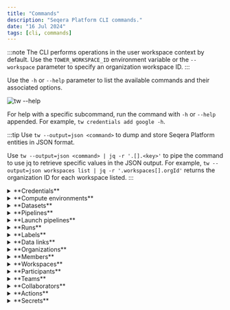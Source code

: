 ```yaml
---
title: "Commands"
description: "Seqera Platform CLI commands."
date: "16 Jul 2024"
tags: [cli, commands]
---
```



:::note
The CLI performs operations in the user workspace context by default. Use the `TOWER_WORKSPACE_ID` environment variable or the `--workspace` parameter to specify an organization workspace ID.
:::

Use the `-h` or `--help` parameter to list the available commands and their associated options.

![`tw --help`](./_images/tw-info.jpg)

For help with a specific subcommand, run the command with `-h` or `--help` appended. For example, `tw credentials add google -h`.

:::tip
Use `tw --output=json <command>` to dump and store Seqera Platform entities in JSON format.

Use `tw --output=json <command> | jq -r '.[].<key>'`  to pipe the command to use jq to retrieve specific values in the JSON output. For example, `tw --output=json workspaces list | jq -r '.workspaces[].orgId'` returns the organization ID for each workspace listed.
:::

<details>
  <summary>**Credentials**</summary>

  To launch pipelines in a Platform workspace, you need [credentials][credentials] for:

  1. Compute environments
  2. Pipeline repository Git providers
  3. (Optional) [Tower agent][tower-agent] — used with HPC clusters
  4. (Optional) Container registries, such as docker.io

  ### Add credentials

  Run `tw credentials add -h` to view a list of providers.

  Run `tw credentials add <provider> -h` to view the required fields for your provider.

  :::note
  You can add multiple credentials from the same provider in the same workspace.
  :::

  #### Compute environment credentials

  Platform requires credentials to access your cloud compute environments. See the [compute environment page][compute-envs] for your cloud provider for more information.

    ```console
    $ tw credentials add aws --name=my_aws_creds --access-key=<aws access key> --secret-key=<aws secret key>

      New AWS credentials 'my_aws_creds (1sxCxvxfx8xnxdxGxQxqxH)' added at user workspace
    ```

  #### Git credentials

  Platform requires access credentials to interact with pipeline Git repositories. See [Git integration][git-integration] for more information.

    ```console
    $ tw credentials add github -n=my_GH_creds -u=<GitHub username> -p=<GitHub access token>

      New GITHUB credentials 'my_GH_creds (xxxxx3prfGlpxxxvR2xxxxo7ow)' added at user workspace
    ```

  #### Container registry credentials

  Configure credentials for the Nextflow Wave container service to authenticate to private and public container registries. See the **Container registry credentials** section under [Credentials][credentials] for registry-specific instructions.

  :::note
  Container registry credentials are only used by the Wave container service. See [Wave containers][wave-docs] for more information.
  :::

  ### List credentials

  ```console
  $ tw credentials list

    Credentials at user workspace:

      ID                     | Provider  | Name                               | Last activity                 
      ------------------------+-----------+------------------------------------+-------------------------------
      1x1HxFxzxNxptxlx4xO7Gx | aws       | my_aws_creds_1                     | Wed, 6 Apr 2022 08:40:49 GMT  
      1sxCxvxfx8xnxdxGxQxqxH | aws       | my_aws_creds_2                     | Wed, 9 Apr 2022 08:40:49 GMT  
      2x7xNsf2xkxxUIxXKxsTCx | ssh       | my_ssh_key                         | Thu, 8 Jul 2021 07:09:46 GMT  
      4xxxIeUx7xex1xqx1xxesk | github    | my_github_cred                     | Wed, 22 Jun 2022 09:18:05 GMT 
  ```

  ### Delete credentials

  ```console
  $ tw credentials delete --name=my_aws_creds

    Credentials '1sxCxvxfx8xnxdxGxQxqxH' deleted at user workspace
  ```

</details>
<details>
  <summary>**Compute environments**</summary>

  Compute environments define the execution platform where a pipeline runs. A compute environment is composed of the credentials, configuration, and storage options related to a particular computing platform.  See [Compute environments][compute-envs] for more information on supported providers.

  ### Add a compute environment

  Run `tw compute-envs add -h` to view the list of supported providers.

  Run `tw compute-envs add <platform> -h` to view the required and optional fields for your provider.

  You must add the credentials for your provider before creating your compute environment.

  ```console
  $ tw compute-envs add aws-batch forge --name=my_aws_ce \
  --credentials=<my_aws_creds_1> --region=eu-west-1 --max-cpus=256 \
  --work-dir=s3://<bucket name> --wait=AVAILABLE

    New AWS-BATCH compute environment 'my_aws_ce' added at user workspace
  ```

  This command will:

  - Use **Batch Forge** to automatically manage the AWS Batch resource lifecycle (`forge`)
  - Use the credentials previously added to the workspace (`--credentials`)
  - Create the required AWS Batch resources in the AWS Ireland (`eu-west-1`) region
  - Provision a maximum of 256 CPUs in the compute environment (`--max-cpus`)
  - Use an existing S3 bucket to store the Nextflow work directory (`--work-dir`)
  - Wait until the compute environment has been successfully created and is ready to use (`--wait`)

  See the [compute environment][compute-envs] page for your provider for detailed information on Batch Forge and manual compute environment creation.

  ### Delete a compute environment

  ```console
  $ tw compute-envs delete --name=my_aws_ce

    Compute environment '1sxCxvxfx8xnxdxGxQxqxH' deleted at user workspace
  ```

  ### Default compute environment

  Select a **primary** compute environment to be used by default in a workspace. You can override the workspace primary compute environment by explicitly specifying an alternative compute environment when you create or launch a pipeline.

  ```console
  $ tw compute-envs primary set --name=my_aws_ce

    Primary compute environment for workspace 'user' was set to 'my_aws_ce (1sxCxvxfx8xnxdxGxQxqxH)'  
  ```

  ### Import and export a compute environment

  Export the configuration details of a compute environment in JSON format for scripting and reproducibility purposes.

  ```console
  $ tw compute-envs export --name=my_aws_ce my_aws_ce_v1.json

    Compute environment exported into 'my_aws_ce_v1.json' 
  ```

  Similarly, a compute environment can be imported to a workspace from a previously exported JSON file.

  ```console
  $ tw compute-envs import --name=my_aws_ce_v1 ./my_aws_ce_v1.json

    New AWS-BATCH compute environment 'my_aws_ce_v1' added at user workspace
  ```
</details>
<details>
  <summary>**Datasets**</summary>

  Run `tw datasets -h` to view the list of supported operations.

  [Datasets](../data/datasets.mdx) are CSV (comma-separated values) and TSV (tab-separated values) files stored in a workspace, used as inputs during pipeline execution. The most commonly used datasets for Nextflow pipelines are samplesheets, where each row consists of a sample, the location of files for that sample (such as FASTQ files), and other sample details.

  ### Add a dataset 

  Run `tw datasets add -h` to view the required and optional fields for adding a dataset.

  Add a preconfigured dataset file to a workspace (include the `--header` flag if the first row of your samplesheet file is a header):

  ```console
  % tw datasets add --name=samplesheet1 --header samplesheet_test.csv

  Dataset 'samplesheet1' added at user workspace with id '60gGrD4I2Gk0TUpEGOj5Td'
  ```

  :::note 
  The maximum supported dataset file size is 10 MB.
  :::
  
  ### Delete a dataset 

  To delete a workspace dataset, specify either the dataset name (`-n` flag) or ID (`-i` flag):

  ```console 
  tw datasets delete -i 6tYMjGqCUJy6dEXNK9y8kh

  Dataset '6tYMjGqCUJy6dEXNK9y8kh' deleted at 97652229034604 workspace
  ```

  ### Download a dataset 

  View a stored dataset's contents: 

  ```console 
  % tw datasets download -n samplesheet1

  sample,fastq_1,fastq_2,strandedness
  WT_REP1,https://raw.githubusercontent.com/nf-core/test-datasets/rnaseq/testdata/GSE110004/SRR6357070_1.fastq.gz,https://raw.githubusercontent.com/nf-core/test-datasets/rnaseq/testdata/GSE110004/SRR6357070_2.fastq.gz,auto
  WT_REP1,https://raw.githubusercontent.com/nf-core/test-datasets/rnaseq/testdata/GSE110004/SRR6357071_1.fastq.gz,https://raw.githubusercontent.com/nf-core/test-datasets/rnaseq/testdata/GSE110004/SRR6357071_2.fastq.gz,auto
  WT_REP2,https://raw.githubusercontent.com/nf-core/test-datasets/rnaseq/testdata/GSE110004/SRR6357072_1.fastq.gz,https://raw.githubusercontent.com/nf-core/test-datasets/rnaseq/testdata/GSE110004/SRR6357072_2.fastq.gz,reverse
  RAP1_UNINDUCED_REP1,https://raw.githubusercontent.com/nf-core/test-datasets/rnaseq/testdata/GSE110004/SRR6357073_1.fastq.gz,,reverse
  RAP1_UNINDUCED_REP2,https://raw.githubusercontent.com/nf-core/test-datasets/rnaseq/testdata/GSE110004/SRR6357074_1.fastq.gz,,reverse
  RAP1_UNINDUCED_REP2,https://raw.githubusercontent.com/nf-core/test-datasets/rnaseq/testdata/GSE110004/SRR6357075_1.fastq.gz,,reverse
  RAP1_IAA_30M_REP1,https://raw.githubusercontent.com/nf-core/test-datasets/rnaseq/testdata/GSE110004/SRR6357076_1.fastq.gz,https://raw.githubusercontent.com/nf-core/test-datasets/rnaseq/testdata/GSE110004/SRR6357076_2.fastq.gz,reverse
  ```

  ### List datasets 

  Run `tw datasets add -h` to view the optional fields for listing and filtering datasets.

  ```console 
  tw datasets list -f data

  Datasets at 97652229034604 workspace:

     ID                     | Name     | Created
    ------------------------+----------+-------------------------------
     6vBGj6aWWpBuLpGKjJDpZy | dataset2 | Tue, 27 Aug 2024 14:49:32 GMT
  ```

  ### View a dataset 

  View a stored dataset's details:

  ```console
  % tw datasets view -n samplesheet1

  Dataset at 97652229034604 workspace:

    -------------+-------------------------------
     ID          | 60gGrD4I2Gk0TUpEGOj5Td
     Name        | samplesheet1
     Description |
     Media Type  | text/csv
     Created     | Mon, 19 Aug 2024 07:59:16 GMT
     Updated     | Mon, 19 Aug 2024 07:59:17 GMT
  ```

  ### Update a dataset 

  Run `tw datasets update -h` to view the required and optional fields for updating a dataset.

  ```console 
  tw datasets update -n dataset1 --new-name=dataset2 -f samplesheet_test.csv

  Dataset 'dataset1' updated at 97652229034604 workspace with id '6vBGj6aWWpBuLpGKjJDpZy'
  ```

  ### Obtain a dataset URL 

  Run `tw datasets url -h` to view the required and optional fields for obtaining dataset URLs.

  ```console 
  tw datasets url -n dataset2

  Dataset URL

  -----------

  https://api.cloud.seqera.io/workspaces/97652229034xxx/datasets/6vBGj6aWWpBuLpGKjJDxxx/v/2/n/samplesheet_test.csv
  ```

</details>  
<details>
  <summary>**Pipelines**</summary>

  Run `tw pipelines -h` to view the list of supported operations.

  Pipelines define pre-configured workflows in a workspace. A pipeline consists of a workflow repository, launch parameters, and a compute environment.

  ### Add a pipeline

  Run `tw pipelines add -h` to view the required and optional fields for adding your pipeline.

  Add a pre-configured pipeline to the Launchpad:

  ```console
  $ tw pipelines add --name=my_rnaseq_nf_pipeline --params-file=my_rnaseq_nf_pipeline_params.yaml https://github.com/nextflow-io/rnaseq-nf

  New pipeline 'my_rnaseq_nf_pipeline' added at user workspace
  ```

  The optional `--params-file` flag is used to pass a set of default parameters that will be associated with the pipeline in the Launchpad.

  :::tip
  The `params-file` must be a YAML or JSON file using [Nextflow configuration file][nextflow-config] syntax.
  :::

  ### Import and export a pipeline

  Export the configuration details of a pipeline in JSON format for scripting and reproducibility purposes.

  ```console
  $ tw pipelines export --name=my_rnaseq_nf_pipeline my_rnaseq_nf_pipeline_v1.json

    Pipeline exported into 'my_rnaseq_nf_pipeline_v1.json' 
  ```

  Similarly, a pipeline can be imported to a workspace from a previously exported JSON file.

  ```console
  $ tw pipelines import --name=my_rnaseq_nf_pipeline_v1 ./my_rnaseq_nf_pipeline_v1.json

    New pipeline 'my_rnaseq_nf_pipeline_v1' added at user workspace
  ```

  ### Update a pipeline

  The default launch parameters can be changed with the `update` command:

  ```console
  tw pipelines update --name=my_rnaseq_nf_pipeline \
  --params-file=my_rnaseq_nf_pipeline_params_2.yaml
  ```
</details>  
<details>
  <summary>**Launch pipelines**</summary>

  Run `tw launch -h` to view supported launch options.

  ### Launch a preconfigured pipeline

  If no custom parameters are passed via the CLI during launch, the defaults set for the pipeline in the Launchpad will be used.

  :::note
  tw CLI users are bound to the same user permissions that apply in the Platform UI. Launch users can launch pre-configured pipelines in the workspaces they have access to, but they cannot add or run new pipelines.
  :::

  ```console
  $ tw launch my_rnaseq_nf_pipeline 

    Workflow 1XCXxX0vCX8xhx submitted at user workspace.

      https://tower.nf/user/user1/watch/1XCXxX0vCX8xhx
  ```

  When using `--wait`, `tw` can exit with one of two exit codes:

  - `0`: When the run reaches the desired state.
  - `1`: When the run reaches a state that makes it impossible to reach the desired state.

  :::tip
  Use `--wait=SUCCEEDED` if you want the command to wait until the pipeline execution is complete.
  :::

  ### Launch a pipeline with custom parameters

  To specify custom parameters during pipeline launch, specify a custom `--params-file`:

  ```console
  $ tw launch my_rnaseq_nf_pipeline --params-file=my_rnaseq_nf_pipeline_params_2.yaml

    Workflow 2XDXxX0vCX8xhx submitted at user workspace.

      https://tower.nf/user/user1/watch/2XDXxX0vCX8xhx
  ```

  See [Nextflow configuration][nextflow-config] for more information.

  ### Launch an unsaved pipeline

  The CLI can directly launch pipelines that have not been added to the Launchpad in a Platform workspace by using the full pipeline repository URL:

  ```console
  $ tw launch https://github.com/nf-core/rnaseq --params-file=./custom_rnaseq_params.yaml \
  --compute-env=my_aws_ce --revision 3.8.1 --profile=test,docker  

    Workflow 2XDXxX0vCX8xhx submitted at user workspace.

      https://tower.nf/user/user1/watch/2XDXxX0vCX8xhx
  ```

  - Pipeline parameters are defined within the `custom_rnaseq_params.yaml` file.
  - Other parameters such as `--profile` and `--revision` can also be specified.
  - A non-primary compute environment can be used to launch the pipeline. Omit `--compute-env` to launch with the workspace default compute environment.

  :::note
  CLI users are bound to the same user permissions that apply in the Platform UI. Launch users can launch pre-configured pipelines in the workspaces they have access to, but they cannot add or run new pipelines.
  :::

</details>
<details>
  <summary>**Runs**</summary>

  Run `tw runs -h` to view supported runs operations.  

  Runs display all the current and previous pipeline runs in the specified workspace. Each new or resumed run is given a random name such as _grave_williams_ by default, which can be overridden with a custom value at launch. See [Run details](../monitoring/run-details.mdx) for more information. As a run executes, it can transition through the following states:

  - `submitted`: Pending execution
  - `running`: Running
  - `succeeded`: Completed successfully
  - `failed`: Successfully executed, where at least one task failed with a terminate [error strategy](https://www.nextflow.io/docs/latest/process.html#errorstrategy)
  - `cancelled`: Stopped manually during execution
  - `unknown`: Indeterminate status

  ### View pipeline's runs

  Run `tw runs view -h` to view all the required and optional fields for viewing a pipeline's runs.

  ```console
  $ tw runs view -i 2vFUbBx63cfsBY -w seqeralabs/showcase

    Run at [seqeralabs / showcase] workspace:


      General
      ---------------------+-------------------------------------------------
      ID                  | 2vFUbBx63cfsBY                                  
      Operation ID        | b5d55384-734e-4af0-8e47-0d3abec71264            
      Run name            | adoring_brown                                   
      Status              | SUCCEEDED                                       
      Starting date       | Fri, 31 May 2024 10:38:30 GMT                   
      Commit ID           | b89fac32650aacc86fcda9ee77e00612a1d77066        
      Session ID          | 9365c6f4-6d79-4ca9-b6e1-2425f4d957fe            
      Username            | user1                                       
      Workdir             | s3://seqeralabs-showcase/scratch/2vFUbBx63cfsBY 
      Container           | No container was reported                       
      Executors           | awsbatch                                        
      Compute Environment | seqera_aws_ireland_fusionv2_nvme                
      Nextflow Version    | 23.10.1                                         
      Labels              | star_salmon,yeast  
  ```

  ### List runs

  Run `tw runs list -h` to view all the required and optional fields for listing runs in a workspace.

  ```console
  $ tw runs list

    Pipeline runs at [seqeralabs / testing] workspace:

      ID             | Status    | Project Name               | Run Name                        | Username              | Submit Date                   
      ----------------+-----------+----------------------------+---------------------------------+-----------------------+-------------------------------
      49Gb5XVMud2e7H | FAILED    | seqeralabs/nf-aggregate    | distraught_archimedes           | user1 | Fri, 31 May 2024 16:22:10 GMT 
      4anNFvTUwRFDp  | SUCCEEDED | nextflow-io/rnaseq-nf      | nasty_kilby                     | user1   | Fri, 31 May 2024 15:23:12 GMT 
      3wo3Kfni6Kl3hO | SUCCEEDED | nf-core/proteinfold        | reverent_linnaeus               | user2   | Fri, 31 May 2024 15:22:38 GMT 

  <snip>

      4fIRrFgZV3eDb1 | FAILED    | nextflow-io/hello          | gigantic_lichterman             | user1          | Mon, 29 Apr 2024 08:44:47 GMT 
      cHEdKBXmdoQQM  | FAILED    | mathysgrapotte/stimulus    | mighty_poitras                  | user3            | Mon, 29 Apr 2024 08:08:52 GMT
  ```

  Use the optional `--filter` flag to filter the list of runs returned by one or more `keyword:value` entries:

  - `status`
  - `label`
  - `workflowId`
  - `runName`
  - `username`
  - `projectName`
  - `after`
  - `before`
  - `sessionId`
  - `is:starred`

  If no `keyword` is defined, the filtering is applied to the `runName`, `projectName` (the pipeline name), and `username`.

  :::note
  The `after` and `before` flags require an [ISO 8601](https://en.wikipedia.org/wiki/ISO_8601) timestamp with UTC timezone (`YYYY-MM-DDThh:mm:ss.sssZ`).
  :::

  ```console
  $ tw runs list --filter hello_slurm_20240530

    Pipeline runs at [seqeralabs / showcase] workspace:

      ID            | Status    | Project Name      | Run Name                             | Username   | Submit Date                   
      ---------------+-----------+-------------------+--------------------------------------+------------+-------------------------------
      pZeJBOLtIvP7R | SUCCEEDED | nextflow-io/hello | hello_slurm_20240530_e75584566f774e7 | user1 | Thu, 30 May 2024 09:12:51 GMT
  ```

  Multiple filter criteria can be defined:

  ```console
  $ tw runs list --filter="after:2024-05-29T00:00:00.000Z before:2024-05-30T00:00:00.000Z username:user1"

    Pipeline runs at [seqeralabs / testing] workspace:

      ID             | Status    | Project Name          | Run Name           | Username    | Submit Date                   
      ----------------+-----------+-----------------------+--------------------+-------------+-------------------------------
      xJvK95W6YUmEz  | SUCCEEDED | nextflow-io/rnaseq-nf | ondemand2          | user1       | Wed, 29 May 2024 20:35:28 GMT 
      1c1ckn9a3j0xF0 | SUCCEEDED | nextflow-io/rnaseq-nf | fargate            | user1       | Wed, 29 May 2024 20:28:02 GMT 
      3sYX1acJ01T7rL | SUCCEEDED | nextflow-io/rnaseq-nf | min1vpcu-spot      | user1       | Wed, 29 May 2024 20:27:47 GMT 
      4ZYJGWJCttXqXq | SUCCEEDED | nextflow-io/rnaseq-nf | min1cpu-ondemand   | user1       | Wed, 29 May 2024 20:25:21 GMT 
      4LCxsffTqf3ysT | SUCCEEDED | nextflow-io/rnaseq-nf | lonely_northcutt   | user1       | Wed, 29 May 2024 20:09:51 GMT 
      4Y8EcyopNiYBlJ | SUCCEEDED | nextflow-io/rnaseq-nf | fargate            | user1       | Wed, 29 May 2024 18:53:47 GMT 
      dyKevNwxK50XX  | SUCCEEDED | mark814/nr-test       | cheeky_cuvier      | user1       | Wed, 29 May 2024 12:21:10 GMT 
      eS6sVB5A387aR  | SUCCEEDED | mark814/nr-test       | evil_murdock       | user1       | Wed, 29 May 2024 12:11:08 GMT 
  ```

  A leading and trailing `*` wildcard character is supported:

  ```console
  $ tw runs list --filter="*man/rnaseq-*"    

    Pipeline runs at [seqeralabs / testing] workspace:

      ID             | Status    | Project Name        | Run Name            | Username       | Submit Date                   
      ----------------+-----------+---------------------+---------------------+----------------+-------------------------------
      5z4AMshti4g0GK | SUCCEEDED | robnewman/rnaseq-nf | admiring_darwin     | user1     | Tue, 16 Jan 2024 19:56:29 GMT 
      62LqiS4O4FatSy | SUCCEEDED | robnewman/rnaseq-nf | cheeky_yonath       | user1 | Wed, 3 Jan 2024 12:36:09 GMT  
      3k2nu8ZmcBFSGv | SUCCEEDED | robnewman/rnaseq-nf | compassionate_jones | user3   | Tue, 2 Jan 2024 16:22:26 GMT  
      3zG2ggf5JsniNW | SUCCEEDED | robnewman/rnaseq-nf | fervent_payne       | user1     | Wed, 20 Dec 2023 23:55:17 GMT 
      1SNIcSXRuJMSNZ | SUCCEEDED | robnewman/rnaseq-nf | curious_babbage     | user3     | Thu, 28 Sep 2023 17:48:04 GMT 
      5lI2fZUZfiokBI | SUCCEEDED | robnewman/rnaseq-nf | boring_heisenberg   | user2     | Thu, 28 Sep 2023 12:29:27 GMT 
      5I4lsRXIHVEjNB | SUCCEEDED | robnewman/rnaseq-nf | ecstatic_ptolemy    | user2     | Wed, 27 Sep 2023 22:06:19 GMT 
  ```

  ### Relaunch run

  Run `tw runs relaunch -h` to view all the required and optional fields for relaunching a run in a workspace.

  ### Cancel a run

  Run `tw runs cancel -h` to view all the required and optional fields for canceling a run in a workspace.

  ### Manage labels for runs

  Run `tw runs labels -h` to view all the required and optional fields for managing labels for runs in a workspace.

  In the example below, we add the labels `test` and `rnaseq-demo` to the run with ID `5z4AMshti4g0GK`:

  ```console
  $ tw runs labels -i 5z4AMshti4g0GK test,rnaseq-demo 

  'set' labels on 'run' with id '5z4AMshti4g0GK' at 34830707738561 workspace
  ```

  ### Delete a run

  Run `tw runs delete -h` to view all the required and optional fields for deleting a run in a workspace.

  ### Dump all logs and details of a run

  Run `tw runs dump -h` to view all the required and optional fields for dumping all logs and details of a run in a workspace. The supported formats are `.tar.xz` and `.tar.gz`. In the example below, we dump all the logs and details for the run with ID `5z4AMshti4g0GK` to the output file `file.tar.gz`.

  ```console
  $ tw runs dump -i 5z4AMshti4g0GK -o file.tar.gz
  - Tower info
  - Workflow details
  - Task details

    Pipeline run '5z4AMshti4g0GK' at [seqeralabs / testing] workspace details dump at 'file.tar.gz' 
  ```

</details>
<details>
  <summary>**Labels**</summary>

  Run `tw labels -h` to view supported label operations.  

  Manage labels and resource labels. 

  ### Add a label

  Run `tw labels add -h` to view the required and optional fields for adding a label. 

  :::note
  [Resource labels](../resource-labels/overview.mdx) consist of a `name=value` pair.
  [Labels](../labels/overview.mdx) require only a name. 
  ::: 

  ```console
  tw labels add -n Label1 -w DocTestOrg2/Testing -v Value1

  Label 'Label1=Value1' added at 'DocTestOrg2/Testing' workspace with id '268741348267491'
  ```

  ### List labels 

  Run `tw labels list -h` to view the optional fields for filtering labels. 

  ```console
  tw labels list

  Labels at 97652229034604 workspace:

       ID            | Name                   | Value     | Type
    -----------------+------------------------+-----------+----------
     116734717739444 | manual-fusion-amd64    |           | Normal
     120599302764779 | test-with-prefix       |           | Normal
     128477232893714 | manual-fusion-arm64    |           | Normal
     214201679620273 | test-config-link       |           | Normal
     244634136444435 | manual-nonfusion-amd64 |           | Normal
     9184612610501   | Resource1              | Value1    | Resource
  ```

  ### Update a label

  Run `tw labels update -h` to view the required and optional fields for updating labels. 

  ### Delete a label 

  ```console
  tw labels delete -i 203879852150462

  Label '203879852150462' deleted at '97652229034604' workspace
  ```

</details>  
<details>
  <summary>**Data links**</summary>

  Run `tw data-links -h` to view supported data link operations.

  Data links allow you to work with public and private cloud storage buckets in [Data Explorer](../data/data-explorer.mdx) in the specified workspace. AWS S3, Azure Blob Storage, and Google Cloud Storage are supported. The full list of operations are:

  `list`: List data links in a workspace
  `add`: Add a custom data link to a workspace
  `update`: Update a custom data link in a workspace
  `delete`: Delete a custom data link from a workspace
  `browse`: Browse the contents of a data link in a workspace

  ### List data links

  Run `tw data-links list -h` to view all the optional fields for listing data links in a workspace. 
  
  If a workspace is not defined, the `TOWER_WORKSPACE_ID` workspace is used by default. Data links can be one of two types:

  - `v1-cloud-<id>`: Cloud data links auto-discovered using credentials attached to the workspace.
  - `v1-user-<id>`: Custom data links created by users.

  ```console
  $ tw data-links list -w seqeralabs/showcase

  Data links at [seqeralabs / showcase] workspace:

  ID                                        | Provider | Name                           | Resource ref                                                    | Region    
  -------------------------------------------+----------+--------------------------------+-----------------------------------------------------------------+-----------
  v1-cloud-833bb845bd9ec1970c4a7b0bb7b8c4ad | aws      | e2e-data-explorer-tests-aws    | s3://e2e-data-explorer-tests-aws                                | eu-west-2 
  v1-cloud-60700a33ec3fae68d424cf948fa8d10c | aws      | nf-tower-bucket                | s3://nf-tower-bucket                                            | eu-west-1 
  v1-user-09705781697816b62f9454bc4b9434b4  | aws      | vscode-analysis-demo           | s3://seqera-development-permanent-bucket/studios-demo/vscode/   | eu-west-2 
  v1-user-0dede00fabbc4b9e2610261822a2d6ae  | aws      | seqeralabs-showcase            | s3://seqeralabs-showcase                                        | eu-west-1 
  v1-user-171aa8801cabe4af71500335f193d649  | aws      | projectA-rnaseq-analysis       | s3://seqeralabs-showcase/demo/nf-core-rnaseq/                   | eu-west-1 

  <snip>

  v1-user-bb4fa9625a44721510c47ac1cb97905b  | aws      | genome-in-a-bottle             | s3://giab                                                       | us-east-1 
  v1-user-e7bf26921ba74032bd6ae1870df381fc  | aws      | NCBI_Sequence_Read_Archive_SRA | s3://sra-pub-src-1/                                             | us-east-1 

  Showing from 0 to 99 from a total of 16 entries. 
  ```

  ### Add a custom data link

  Run `tw data-links add -h` to view all the required and optional fields for adding a custom data link to a workspace. 
  
  Users with the workspace `MAINTAIN` role and above can add custom data links. The data link `name`, `uri`, and `provider` (`aws`, `azure`, or `google`) fields are required. If adding a custom data link for a private bucket, the credentials identifier field is also required. Adding a custom data link for a public bucket doesn't require credentials.

  ```console
  $ tw data-links add -w seqeralabs/showcase -n FOO -u az://seqeralabs.azure-benchmarking \
  -p azure -c seqera_azure_credentials

  Data link created:

  ID                                       | Provider | Name | Resource ref                       | Region 
  ------------------------------------------+----------+------+------------------------------------+--------
  v1-user-152116183ee325463901430bb9efb8c9 | azure    | FOO  | az://seqeralabs.azure-benchmarking |        
  ```
  
  ### Update a custom data link

  Run `tw data-links update -h` to view all the required and optional fields for updating a custom data link in a workspace. Users with the `MAINTAIN` role and above for a workspace can update custom data links.

  ```console
  $ tw data-links update -w seqeralabs/showcase -i v1-user-152116183ee325463901430bb9efb8c9 -n BAR

  Data link updated:

  ID                                       | Provider | Name | Resource ref                       | Region 
  ------------------------------------------+----------+------+------------------------------------+--------
  v1-user-152116183ee325463901430bb9efb8c9 | azure    | BAR  | az://seqeralabs.azure-benchmarking | 
  ```       

  ### Delete a custom data link

  Run `tw data-links delete -h` to view all the required and optional fields for deleting a custom data link from a workspace. 
  
  Users with the `MAINTAIN` role and above for a workspace can delete custom data links.

  ```console 
  $ tw data-links delete -w seqeralabs/showcase -i v1-user-152116183ee325463901430bb9efb8c9

  Data link 'v1-user-152116183ee325463901430bb9efb8c9' deleted at '138659136604200' workspace.
  ```

  ### Browse data link contents

  Run `tw data-links browse -h` to view all the required and optional fields for browsing a data link in a workspace. 
  
  Define the data link ID using the required `-i` or `--id` argument, which can be found by first using the list operation for a workspace. In the example below, a name is defined to only retrieve data links with names that start with the given word:

  ```console 
  $ tw data-links list -w seqeralabs/showcase -n 1000genomes

  Data links at [seqeralabs / showcase] workspace:

  ID                                       | Provider | Name        | Resource ref     | Region    
  ------------------------------------------+----------+-------------+------------------+-----------
  v1-user-6d8f44c239e2a098b3e02e918612452a | aws      | 1000genomes | s3://1000genomes | us-east-1 

    Showing from 0 to 99 from a total of 1 entries.

  $ tw data-links browse -w seqeralabs/showcase -i v1-user-6d8f44c239e2a098b3e02e918612452a         

    Content of 's3://1000genomes' and path 'null':

  Type   | Name                                       | Size     
  --------+--------------------------------------------+----------
  FILE   | 20131219.populations.tsv                   | 1663     
  FILE   | 20131219.superpopulations.tsv              | 97       
  FILE   | CHANGELOG                                  | 257098   
  FILE   | README.alignment_data                      | 15977    
  FILE   | README.analysis_history                    | 5289     
  FILE   | README.complete_genomics_data              | 5967     
  FILE   | README.crams                               | 563      
  FILE   | README.ebi_aspera_info                     | 935      
  FILE   | README.ftp_structure                       | 8408     
  FILE   | README.pilot_data                          | 2082     
  FILE   | README.populations                         | 1938     
  FILE   | README.sequence_data                       | 7857     
  FILE   | README_missing_files_20150612              | 672      
  FILE   | README_phase3_alignments_sequence_20150526 | 136      
  FILE   | README_phase3_data_move_20150612           | 273      
  FILE   | alignment.index                            | 3579471  
  FILE   | analysis.sequence.index                    | 54743580 
  FILE   | exome.alignment.index                      | 3549051  
  FILE   | sequence.index                             | 67069489 
  FOLDER | 1000G_2504_high_coverage/                  | 0        
  FOLDER | alignment_indices/                         | 0        
  FOLDER | changelog_details/                         | 0        
  FOLDER | complete_genomics_indices/                 | 0        
  FOLDER | data/                                      | 0        
  FOLDER | hgsv_sv_discovery/                         | 0        
  FOLDER | phase1/                                    | 0        
  FOLDER | phase3/                                    | 0        
  FOLDER | pilot_data/                                | 0        
  FOLDER | release/                                   | 0        
  FOLDER | sequence_indices/                          | 0        
  FOLDER | technical/                                 | 0        
  ```
</details>
<details>
  <summary>**Organizations**</summary>

  Run `tw organizations -h` to view supported workspace operations.

  Organizations are the top-level structure and contain workspaces, members, and teams. You can also add external collaborators to an organization. See [Organization management](../orgs-and-teams/organizations.mdx) for more information. 

  ### Add an organization

  Run `tw organizations add -h` to view the required and optional fields for adding your workspace.

  ```console 
  tw organizations add -n TestOrg2 -f 2nd\ Test\ Organization\ LLC -l RSA

  Organization 'TestOrg2' with ID '204336622618177' was added
  ```

</details>  
<details>
  <summary>**Members**</summary>

  Run `tw members -h` to view supported member operations.

  Manage organization members. 

  ### List members 

  Run `tw members list -h` view all the optional fields for listing organization members.

  ```console
  tw members list -o TestOrg2

  Members for TestOrg2 organization:

     ID              | Username             | Email                           | Role
    -----------------+----------------------+---------------------------------+--------
     200954501314303 | user1                | user1@domain.com                | MEMBER
     277776534946151 | user2                | user2@domain.com                | MEMBER
     243277166855716 | user3                | user3@domain.com                | OWNER

  ``` 

  ### Add a member 

  Run `tw members add -h` view all the required and optional fields for adding organization members.

  ```console
  tw members add -u user1@domain.com -o DocTestOrg2

  Member 'user1' with ID '134534064600266' was added in organization 'TestOrg2'
  ```

  ### Delete a member

  ```console
  tw members delete -u user1 -o TestOrg2

  Member 'user1' deleted from organization 'TestOrg2'
  ```

  ### Update member role 

  ```console 
  tw members update -u user1 -r OWNER -o TestOrg2

  Member 'user1' updated to role 'owner' in organization 'TestOrg2'
  ```

  ### Leave an organization

  Run `tw members leave -o <organization_name>` to be removed from the given organization's members.

</details>  
<details>
  <summary>**Workspaces**</summary>

  Run `tw workspaces -h` to view supported workspace operations.

  Workspaces provide the context in which a user launches workflow executions, defines the available resources, and manages who can access those resources. Workspaces contain pipelines, runs, actions, datasets, compute environments, credentials, and secrets. Access permissions are controlled with participants, collaborators, and teams.

  See [User workspaces][user-workspaces] for more information.

  :::note
  This section assumes that you already have access to an organization in Seqera Platform.
  :::

  ### Add a workspace

  Run `tw workspaces add -h` to view the required and optional fields for adding your workspace.

  In the example below, we create a shared workspace to be used for sharing pipelines with other private workspaces. See [Shared workspaces][shared-workspaces] for more information.

  ```console
  $ tw workspaces add --name=shared-workspace --full-name=shared-workspace-for-all  --org=my-tower-org --visibility=SHARED

    A 'SHARED' workspace 'shared-workspace' added for 'my-tower-org' organization
  ```

  :::note
  By default, a workspace is set to private when created.
  :::

  ### List workspaces

  List all the workspaces in which you are a participant:

  ```console
  $ tw workspaces list                      

    Workspaces for default user:

      Workspace ID    | Workspace Name   | Organization Name | Organization ID 
      -----------------+------------------+-------------------+-----------------
      26002603030407  | shared-workspace | my-tower-org      | 04303000612070  
  ```

</details>
<details>
  <summary>**Participants**</summary>

  Run `tw participants -h` to view supported participant operations.

  Manage workspace participants. 

  ### List participants

  ```console
  $ tw participants list

    Participants for 'my-tower-org/shared-workspace' workspace:

      ID             | Participant Type | Name                        | Workspace Role 
      ----------------+------------------+-----------------------------+----------------
      45678460861822 | MEMBER           | user (user@mydomain.com) | owner          
  ```

  ### Add participants

  Run `tw participants add -h` to view the required and optional fields for adding a participant.

  To add a new _collaborator_ to the workspace, use the `add` subcommand. The default role assigned to a _collaborator_ is `Launch`.

  See [Participant roles][participant-roles] for more information.

  ```console
  $ tw participants add --name=collaborator@mydomain.com --type=MEMBER                           

    User 'collaborator' was added as participant to 'shared-workspace' workspace with role 'launch'
  ```

  ### Update participant roles

  To update the role of a _Collaborator_ to `ADMIN` or `MAINTAIN`, use the `update` subcommand:

  ```console
  $ tw  participants update --name=collaborator@mydomain.com --type=COLLABORATOR --role=MAINTAIN

    Participant 'collaborator@mydomain.com' has now role 'maintain' for workspace 'shared-workspace'
  ```

</details>
<details>
  <summary>**Teams**</summary>

  Run `tw teams -h` to view supported team operations.

  Manage organization teams.

  ### List teams

  Run `tw teams list -h` to view the required and optional fields for listing teams. 

  ```console
  tw teams list -o TestOrg2

  Teams for TestOrg2 organization:

     Team ID        | Team Name | Members Count Name
    ----------------+-----------+--------------------
     84866234211969 | Testing   | 1
  ```

  ### Add a team 

  Run `tw teams add -h` to view the required and optional fields for creating a team. 

  ```console 
  tw teams add -n team1 -o TestOrg2 -d testing

  A 'team1' team added for 'TestOrg2' organization
  ```

  ### Delete a team 

  ```console 
  tw teams delete -i 169283393825479 -o TestOrg2

  Team '169283393825479' deleted for TestOrg2 organization
  ```

  ### Manage team members 

  Run `tw teams members -h` to view the fields and additional commands for managing team members. 

  To add a new team member, include an existing username or new user email:

  ```console 
  tw teams members -t Testing -o TestOrg2 add -m user1@domain.com

  Member 'user1' added to team 'Testing' with id '243206491381406'
  ```

  To delete a team member, include the member's username:

  ```console 
  tw teams members -t Testing -o TestOrg2 delete -m user1

  Team member 'user1' deleted at 'Testing' team
  ```

</details>  
<details>
  <summary>**Collaborators**</summary>

  Manage organization collaborators. 

  ### List collaborators

  ```console
  tw collaborators list -o seqeralabs

  Collaborators for 88848180287xxx organization:

     ID              | Username             | Email
    -----------------+----------------------+--------------------
     13136942731xxx  | external_user1       | user1@domain.com
     127726720173xxx | external_user2       | user2@domain.com
     59151157784xxx  | external_user3       | user3@domain.com
     132868466675xxx | external_user4       | user4@domain.com
     178756942629xxx | external_user5       | user5@domain.com
  ```

</details>
<details>
  <summary>**Actions**</summary>

  Run `tw actions -h` to view supported operations.

  Run `tw actions add -h` to view the required and optional fields for adding an action.

  [Actions](../pipeline-actions/overview.mdx) enable event-based pipeline execution, such as triggering a pipeline launch with a GitHub webhook whenever the pipeline repository is updated.

</details>
<details>
  <summary>**Secrets**</summary>

  Run `tw secrets -h` to view supported operations.

  Run `tw secrets add -h` to view the required and optional fields for adding a secret.

  [Secrets](../secrets/overview.mdx) are used to store the keys and tokens used by workflow tasks to interact with external systems, such as a password to connect to an external database or an API token.

</details>  

[compute-envs]: ../compute-envs/overview.mdx
[credentials]: ../credentials/overview.mdx
[git-integration]: ../git/overview.mdx
[nextflow-config]: https://www.nextflow.io/docs/latest/config.html#config-syntax
[participant-roles]: ../orgs-and-teams/roles.mdx
[shared-workspaces]: ../orgs-and-teams/workspace-management.mdx
[tower-agent]: ../supported_software/agent/agent.mdx
[user-workspaces]: ../orgs-and-teams/workspace-management.mdx
[wave-docs]: https://docs.seqera.io/wave
